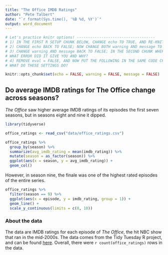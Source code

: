```yaml
---
title: "The Office IMDB Ratings"
author: "Pete Talbert"
date: "`r format(Sys.time(), '%B %d, %Y')`"
output: word_document
---
```


```r
# Let's practice knitr options! -----------------------------------
# 1) IN THE FIRST R SETUP CHUNK BELOW, CHANGE echo TO TRUE, AND RE-KNIT. HOW IS THE OUTPUT DIFFERENT?
# 2) CHANGE echo BACK TO FALSE; NOW CHANGE BOTH warning AND message TO TRUE, AND RE-KNIT. HOW IS THE OUTPUT DIFFERENT?
# 3) CHANGE warning AND message BACK TO FALSE; IN THE SECOND CHUNK WHERE WE IMPORT THE DATA, INSIDE THE CURLY BRACES TYPE eval = FALSE, AND RE-KNIT. 
# WHAT ERROR DID IT GIVE YOU AND WHY?
# 4) REMOVE eval = FALSE, AND NOW PUT THE FOLLOWING IN THE SAME CODE CHUNK: fig.width = 4, fig.height = 4, dpi = 700, AND RE-KNIT. 
# WHAT DO THESE SETTINGS DO?
```


```r
knitr::opts_chunk$set(echo = FALSE, warning = FALSE, message = FALSE)
```

## Do average IMDB ratings for The Office change across seasons?

*The Office* saw higher average IMDB ratings of its episodes the first seven seasons, but in seasons eight and nine it dipped.

```r
library(tidyverse)

office_ratings <- read_csv("data/office_ratings.csv")

office_ratings %>% 
  group_by(season) %>% 
  summarize(avg_imdb_rating = mean(imdb_rating)) %>% 
  mutate(season = as_factor(season)) %>% 
  ggplot(aes(x = season, y = avg_imdb_rating)) +
  geom_col()
```

However, in season nine, the finale was one of the highest rated episodes of the entire series.

```r
office_ratings %>% 
  filter(season == 9) %>% 
  ggplot(aes(x = episode, y = imdb_rating, group = 1)) +
  geom_line() +
  scale_y_continuous(limits = c(0, 10))
```

### About the data

The data are IMDB ratings for each episode of *The Office*, the hit NBC show that ran in the mid-2000s. The data comes from the Tidy Tuesday R project, and can be found [here](https://github.com/rfordatascience/tidytuesday/tree/master/data/2020/2020-03-17). Overall, there were `r count(office_ratings)` rows in the data.

